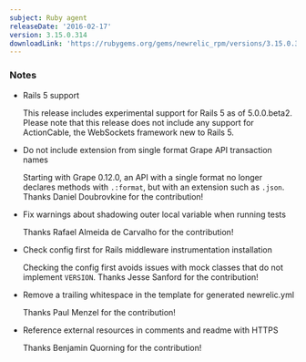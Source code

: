 ```yaml
---
subject: Ruby agent
releaseDate: '2016-02-17'
version: 3.15.0.314
downloadLink: 'https://rubygems.org/gems/newrelic_rpm/versions/3.15.0.314'
---
```


### Notes

* Rails 5 support

  This release includes experimental support for Rails 5 as of 5.0.0.beta2. Please note that this release does not include any support for ActionCable, the WebSockets framework new to Rails 5.
* Do not include extension from single format Grape API transaction names

  Starting with Grape 0.12.0, an API with a single format no longer declares methods with `.:format`, but with an extension such as `.json`. Thanks Daniel Doubrovkine for the contribution!
* Fix warnings about shadowing outer local variable when running tests

  Thanks Rafael Almeida de Carvalho for the contribution!
* Check config first for Rails middleware instrumentation installation

  Checking the config first avoids issues with mock classes that do not implement `VERSION`. Thanks Jesse Sanford for the contribution!
* Remove a trailing whitespace in the template for generated newrelic.yml

  Thanks Paul Menzel for the contribution!
* Reference external resources in comments and readme with HTTPS

  Thanks Benjamin Quorning for the contribution!
